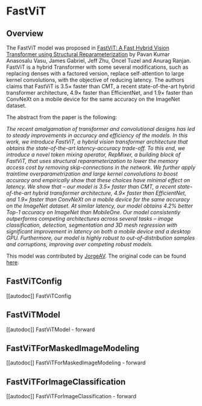 <!--Copyright 2023 The HuggingFace Team. All rights reserved.

Licensed under the Apache License, Version 2.0 (the "License"); you may not use this file except in compliance with
the License. You may obtain a copy of the License at

http://www.apache.org/licenses/LICENSE-2.0

Unless required by applicable law or agreed to in writing, software distributed under the License is distributed on
an "AS IS" BASIS, WITHOUT WARRANTIES OR CONDITIONS OF ANY KIND, either express or implied. See the License for the
specific language governing permissions and limitations under the License.
-->

# FastViT

## Overview

The FastViT model was proposed in [FastViT: A Fast Hybrid Vision Transformer using Structural Reparameterization](https://arxiv.org/abs/2303.14189) by Pavan Kumar Anasosalu Vasu, James Gabriel, Jeff Zhu, Oncel Tuzel and Anurag Ranjan.
FastViT is a hybrid Transformer with some several modifications, such as replacing denses with a factored version, 
replace self-attention to large kernel convolutions, with the objective of reducing latency.
The authors claims that FastViT is 3.5× faster than CMT, a recent state-of-the-art hybrid transformer architecture, 
4.9× faster than EfficientNet, and 1.9× faster than ConvNeXt on a mobile device for the same accuracy on the ImageNet dataset.   

The abstract from the paper is the following:

*The recent amalgamation of transformer and convolutional designs has led to steady improvements in accuracy and efficiency of the models. 
In this work, we introduce FastViT, a hybrid vision transformer architecture that obtains the state-of-the-art latency-accuracy trade-off. 
To this end, we introduce a novel token mixing operator, RepMixer, a building block of FastViT, that uses structural reparameterization 
to lower the memory access cost by removing skip-connections in the network. We further apply traintime overparametrization and 
large kernel convolutions to boost accuracy and empirically show that these choices have minimal effect on latency. 
We show that – our model is 3.5× faster than CMT, a recent state-of-the-art hybrid transformer architecture, 
4.9× faster than EfficientNet, and 1.9× faster than ConvNeXt on a mobile device for the same accuracy on the ImageNet dataset. 
At similar latency, our model obtains 4.2% better Top-1 accuracy on ImageNet than MobileOne. 
Our model consistently outperforms competing architectures across several tasks – image classification, detection, segmentation and 3D mesh regression 
with significant improvement in latency on both a mobile device and a desktop GPU. Furthermore, our model is highly robust to out-of-distribution samples 
and corruptions, improving over competing robust models.*

This model was contributed by [JorgeAV](https://huggingface.co/JorgeAV).
The original code can be found [here](https://github.com/apple/ml-fastvit).


## FastViTConfig

[[autodoc]] FastViTConfig

## FastViTModel

[[autodoc]] FastViTModel
    - forward

## FastViTForMaskedImageModeling

[[autodoc]] FastViTForMaskedImageModeling
    - forward

## FastViTForImageClassification

[[autodoc]] FastViTForImageClassification
    - forward
